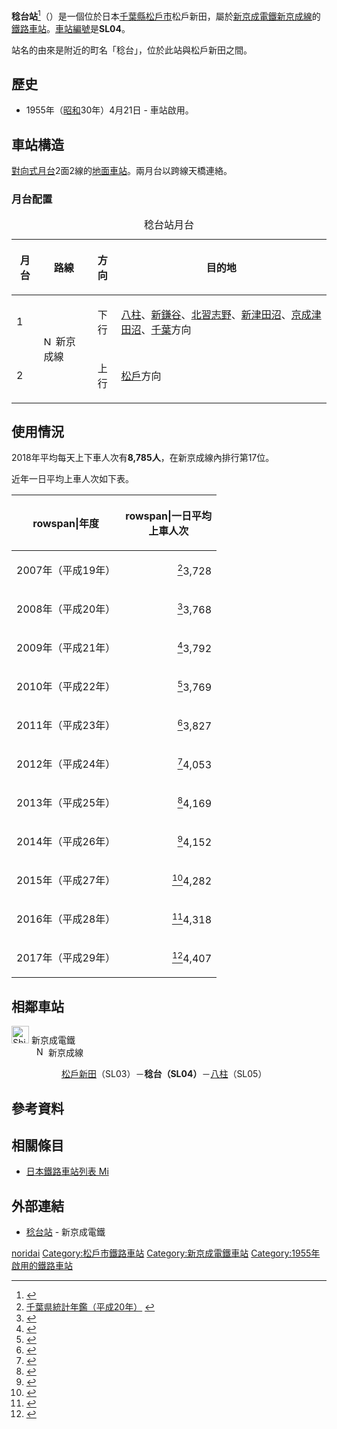 {{refimprove|time=2016-10-05T14:48:27+00:00}}
{{NoteTA
|T=zh-hans:稔台站;zh-hk:稔台站;zh-tw:稔台車站;
|1=zh-hans:稔台站;zh-hk:稔台站;zh-tw:稔台車站;
|2=zh-hans:站台;zh-hk:月台;zh-tw:月台;
}}
{{日本車站資訊
|公司色 = #EF59A1
|站名 = 稔台站
|圖片 = Minoridai Station 202006.jpg
|圖片說明 = 車站外觀（2020年6月）
|日文原名 = みのり台
|平假名 = みのりだい
|羅馬拼音 = Minoridai
|電報略號 = 
|所在地 = {{JPN}}[[千葉縣|千葉縣]][[松戶市|松戶市]]松戶新田579番19號
|車站構造 = [[地面車站|地面車站]]
|月台配置 = 2面2線
|啟用年月日 = 1955年（[[昭和|昭和]]30年）4月21日
|乘客人數 = 
|上下車人次 = 8,785
|統計年度 = 2018年
|備註 = 
|adjacent = {{Adjacent stations|system=新京成電鐵|line=SL|left=松戶新田|right=八柱|note-left=SL03<br />0.6km|note-mid={{車站編號r|SL|04|#EF59A1|4||#EF59A1}}<br />距離[[松戶站|松戶]]3.0km|note-right=SL05<br />0.8km}}
|route_map = {{Routemap|inline=yes|map=
*2\*1
STRg\STRf~~ ~~↑{{站|松戶}}
STR+BSr\STR+BSl
STR+BSr\STR+BSl
STRg\STRf~~ ~~↓{{站|松戶新田}}
}}
}}
'''稔台站'''<ref>{{cite web|url=https://zh-tw.shinkeisei.co.jp/archives/station/sl04|title=稔台|publisher=新京成電鐵}}</ref>（{{jpn|j=みのり台駅|hg=みのりだいえき|rm=Minoridai eki|f=y}}）是一個位於日本[[千葉縣|千葉縣]][[松戶市|松戶市]]松戶新田，屬於[[新京成電鐵|新京成電鐵]][[新京成線|新京成線]]的[[鐵路車站|鐵路車站]]。[[車站編號|車站編號]]是'''SL04'''。

站名的由來是附近的町名「稔台」，位於此站與松戶新田之間。

== 歷史 ==
* 1955年（[[昭和|昭和]]30年）4月21日 - 車站啟用。

==車站構造==
[[對向式月台|對向式月台]]2面2線的[[地面車站|地面車站]]。兩月台以跨線天橋連絡。
===月台配置===
{| class="wikitable"
|+稔台站月台
!月台!!路線!!方向!!目的地
|-
! 1
| rowspan="2" |[[File:Number_prefix_Shin-Keisei.svg|15px]] 新京成線
| style="text-align:center" | 下行
| [[八柱站|八柱]]、[[新鎌谷站|新鎌谷]]、[[北習志野站|北習志野]]、[[新津田沼站|新津田沼]]、[[京成津田沼站|京成津田沼]]、[[京成千葉站|千葉]]方向
|-
! 2
| style="text-align:center" | 上行
| [[松戶站|松戶]]方向
|}

== 使用情況 ==
2018年平均每天上下車人次有'''8,785人'''，在新京成線內排行第17位。

近年一日平均上車人次如下表。
{|class="wikitable"
!rowspan|年度
!rowspan|一日平均<br />上車人次
|-
|2007年（平成19年）
|style="text-align:right"|<ref>[http://www.pref.chiba.lg.jp/toukei/toukeidata/nenkan/nenkan-h20.html#11 千葉県統計年鑑（平成20年）] {{webarchive|url=https://web.archive.org/web/20170830194920/http://www.pref.chiba.lg.jp/toukei/toukeidata/nenkan/nenkan-h20.html |date=2017年8月30日 }}</ref>3,728
|-
|2008年（平成20年）
|style="text-align:right"|<ref>{{Cite web |url=http://www.pref.chiba.lg.jp/toukei/toukeidata/nenkan/nenkan-h21/index.html#a11 |title=千葉県統計年鑑（平成21年） |accessdate=2017-07-20 |archive-date=2017-08-30 |archive-url=https://web.archive.org/web/20170830234256/http://www.pref.chiba.lg.jp/toukei/toukeidata/nenkan/nenkan-h21/index.html#a11 |dead-url=no }}</ref>3,768
|-
|2009年（平成21年）
|style="text-align:right"|<ref>{{Cite web |url=http://www.pref.chiba.lg.jp/toukei/toukeidata/nenkan/nenkan-h22/index.html#a11 |title=千葉県統計年鑑（平成22年） |accessdate=2017-07-20 |archive-date=2017-08-30 |archive-url=https://web.archive.org/web/20170830195836/http://www.pref.chiba.lg.jp/toukei/toukeidata/nenkan/nenkan-h22/index.html#a11 |dead-url=no }}</ref>3,792
|-
|2010年（平成22年）
|style="text-align:right"|<ref>{{Cite web |url=http://www.pref.chiba.lg.jp/toukei/toukeidata/nenkan/nenkan-h23/index.html#a11 |title=千葉県統計年鑑（平成23年） |accessdate=2017-07-20 |archive-date=2017-08-30 |archive-url=https://web.archive.org/web/20170830194602/http://www.pref.chiba.lg.jp/toukei/toukeidata/nenkan/nenkan-h23/index.html#a11 |dead-url=no }}</ref>3,769
|-
|2011年（平成23年）
|style="text-align:right"|<ref>{{Cite web |url=http://www.pref.chiba.lg.jp/toukei/toukeidata/nenkan/nenkan-h24/index.html#a11 |title=千葉県統計年鑑（平成24年） |accessdate=2017-07-20 |archive-date=2017-08-30 |archive-url=https://web.archive.org/web/20170830195245/http://www.pref.chiba.lg.jp/toukei/toukeidata/nenkan/nenkan-h24/index.html#a11 |dead-url=no }}</ref>3,827
|-
|2012年（平成24年）
|style="text-align:right"|<ref>{{Cite web |url=http://www.pref.chiba.lg.jp/toukei/toukeidata/nenkan/nenkan-h25/index.html#a11 |title=千葉県統計年鑑（平成25年） |accessdate=2017-07-20 |archive-date=2017-08-30 |archive-url=https://web.archive.org/web/20170830193518/http://www.pref.chiba.lg.jp/toukei/toukeidata/nenkan/nenkan-h25/index.html#a11 |dead-url=no }}</ref>4,053
|-
|2013年（平成25年）
|style="text-align:right"|<ref>{{Cite web |url=http://www.pref.chiba.lg.jp/toukei/toukeidata/nenkan/nenkan-h26/index.html#a11 |title=千葉県統計年鑑（平成26年） |accessdate=2017-07-20 |archive-date=2017-08-11 |archive-url=https://web.archive.org/web/20170811105000/http://www.pref.chiba.lg.jp/toukei/toukeidata/nenkan/nenkan-h26/index.html#a11 |dead-url=no }}</ref>4,169
|-
|2014年（平成26年）
|style="text-align:right"|<ref>{{Cite web |url=http://www.pref.chiba.lg.jp/toukei/toukeidata/nenkan/nenkan-h27/index.html#a11 |title=千葉県統計年鑑（平成27年） |accessdate=2017-07-20 |archive-date=2017-08-11 |archive-url=https://web.archive.org/web/20170811105502/http://www.pref.chiba.lg.jp/toukei/toukeidata/nenkan/nenkan-h27/index.html#a11 |dead-url=no }}</ref>4,152
|-
|2015年（平成27年）
|style="text-align:right"|<ref>{{Cite web |url=http://www.pref.chiba.lg.jp/toukei/toukeidata/nenkan/nenkan-h28/index.html#a11 |title=千葉県統計年鑑（平成28年） |accessdate=2020-05-17 |archive-date=2020-04-24 |archive-url=https://web.archive.org/web/20200424142807/http://www.pref.chiba.lg.jp/toukei/toukeidata/nenkan/nenkan-h28/index.html#a11 |dead-url=no }}</ref>4,282
|-
|2016年（平成28年）
|style="text-align:right"|<ref>{{Cite web |url=http://www.pref.chiba.lg.jp/toukei/toukeidata/nenkan/nenkan-h29/index.html#a11 |title=千葉県統計年鑑（平成29年） |accessdate=2020-05-17 |archive-date=2020-04-24 |archive-url=https://web.archive.org/web/20200424103245/http://www.pref.chiba.lg.jp/toukei/toukeidata/nenkan/nenkan-h29/index.html#a11 |dead-url=no }}</ref>4,318
|-
|2017年（平成29年）
|style="text-align:right"|<ref>{{Cite web |url=http://www.pref.chiba.lg.jp/toukei/toukeidata/nenkan/nenkan-h30/index.html#a11 |title=千葉県統計年鑑（平成30年） |accessdate=2020-05-17 |archive-date=2020-04-24 |archive-url=https://web.archive.org/web/20200424114852/http://www.pref.chiba.lg.jp/toukei/toukeidata/nenkan/nenkan-h30/index.html#a11 |dead-url=no }}</ref>4,407
|}

==相鄰車站==
;  [[File:Shin-Keisei_Logo.SVG|28px]] 新京成電鐵
: [[File:Number_prefix_Shin-Keisei.svg|15px]] 新京成線
:: [[松戶新田站|松戶新田]]（SL03）－'''稔台（SL04）'''－[[八柱站|八柱]]（SL05）

==參考資料==
{{reflist}}

==相關條目==
{{commonscat|Minoridai Station}}
*[[日本鐵路車站列表_Mi|日本鐵路車站列表 Mi]]

== 外部連結 ==
* [https://www.shinkeisei.co.jp/station/navi_minoridai/ 稔台站] {{Wayback|url=https://www.shinkeisei.co.jp/station/navi_minoridai/ |date=20200424021241 }} - 新京成電鐵

{{新京成線}}

{{DEFAULTSORT:Minoridai}}

[[Category:日本鐵路車站_Mi|noridai]]
[[Category:松戶市鐵路車站|Category:松戶市鐵路車站]]
[[Category:新京成電鐵車站|Category:新京成電鐵車站]]
[[Category:1955年啟用的鐵路車站|Category:1955年啟用的鐵路車站]]